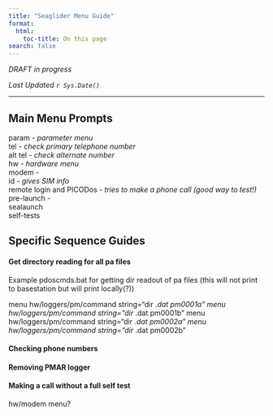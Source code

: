 ```yaml
---
title: "Seaglider Menu Guide"
format:
  html:
    toc-title: On this page
search: false
---
```


*DRAFT in progress*

*Last Updated `r Sys.Date()`*

---

## Main Menu Prompts

param - *parameter menu*  
	tel - *check primary telephone number*  
	alt tel - *check alternate number*  
hw - *hardware menu*  
	modem -  
		id - *gives SIM info*  
		remote login and PICODos - *tries to make a phone call (good way to test!)*  
pre-launch -  
	sealaunch  
	self-tests  


## Specific Sequence Guides

#### Get directory reading for all pa files

Example pdoscmds.bat for getting dir readout of pa files (this will not print to basestation but will print locally(?))

menu hw/loggers/pm/command string="dir *.dat pm0001a"
menu hw/loggers/pm/command string="dir *.dat pm0001b"
menu hw/loggers/pm/command string="dir *.dat pm0002a"
menu hw/loggers/pm/command string="dir *.dat pm0002b"


#### Checking phone numbers


#### Removing PMAR logger


#### Making a call without a full self test

hw/modem menu? 




